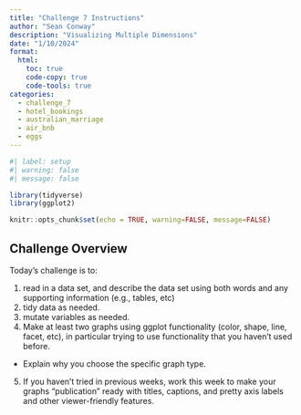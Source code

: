 ```yaml
---
title: "Challenge 7 Instructions"
author: "Sean Conway"
description: "Visualizing Multiple Dimensions"
date: "1/10/2024"
format:
  html:
    toc: true
    code-copy: true
    code-tools: true
categories:
  - challenge_7
  - hotel_bookings
  - australian_marriage
  - air_bnb
  - eggs
---
```


```r
#| label: setup
#| warning: false
#| message: false

library(tidyverse)
library(ggplot2)

knitr::opts_chunk$set(echo = TRUE, warning=FALSE, message=FALSE)
```

## Challenge Overview

Today's challenge is to:

1)  read in a data set, and describe the data set using both words and any supporting information (e.g., tables, etc)
2)  tidy data as needed.  
3)  mutate variables as needed.
4)  Make at least two graphs using ggplot functionality (color, shape, line, facet, etc), in particular trying to use functionality that you haven't used before.  
   - Explain why you choose the specific graph type.
5) If you haven't tried in previous weeks, work this week to make your graphs "publication" ready with titles, captions, and pretty axis labels and other viewer-friendly features.  
